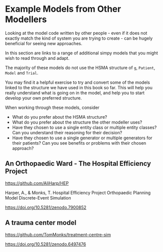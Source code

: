 # Example Models from Other Modellers

Looking at the model code written by other people - even if it does not exactly match the kind of system you are trying to create - can be hugely beneficial for seeing new approaches.

In this section are links to a range of additional simpy models that you might wish to read through and adapt.

:::{.callout-note}
The majority of these models do not use the HSMA structure of `g`, `Patient`, `Model` and `Trial`.

You may find it a helpful exercise to try and convert some of the models linked to the structure we have used in this book so far. This will help you really understand what is going on in the model, and help you to start develop your own preferred structure.

When working through these models, consider

- What do you prefer about the HSMA structure?
- What do you prefer about the structure the other modeller uses?
- Have they chosen to use a single entity class or multiple entity classes? Can you understand their reasoning for their decision?
- Have they chosen to use a single generator or multiple generators for their patients? Can you see benefits or problems with their chosen approach?

:::



## An Orthopaedic Ward - The Hospital Efficiency Project

<https://github.com/AliHarp/HEP>


Harper, A., & Monks, T. Hospital Efficiency Project Orthopaedic Planning Model Discrete-Event Simulation

<https://doi.org/10.5281/zenodo.7900852>


## A trauma center model

<https://github.com/TomMonks/treatment-centre-sim>

<https://doi.org/10.5281/zenodo.6497476>
